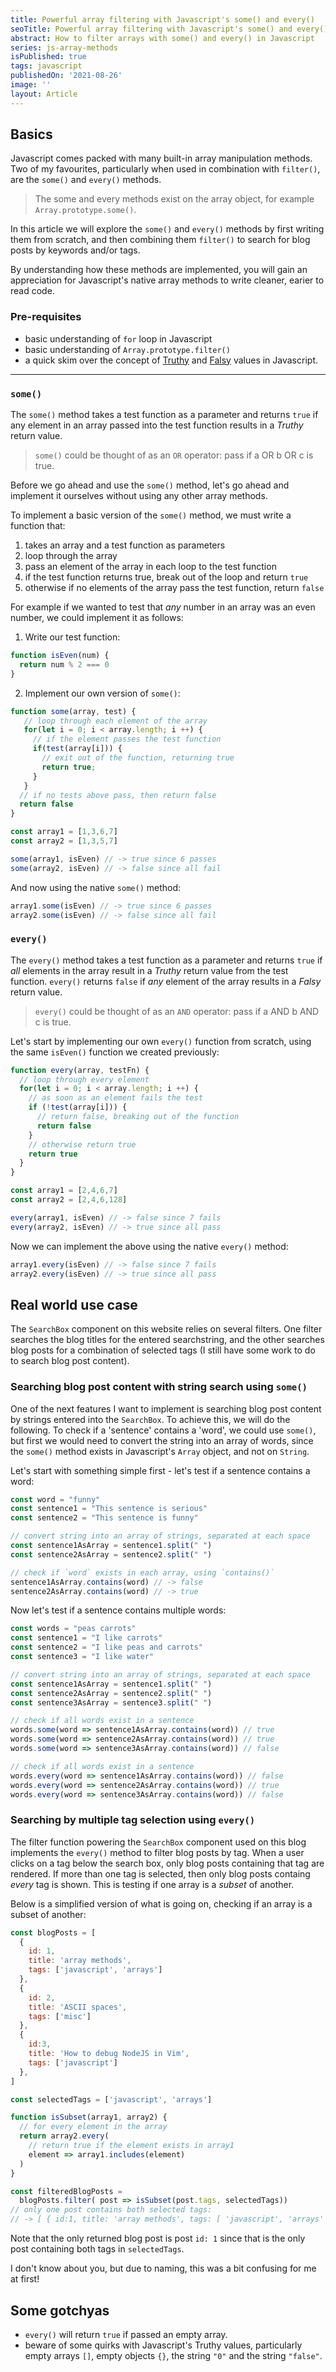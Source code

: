 ```yaml
---
title: Powerful array filtering with Javascript's some() and every()
seoTitle: Powerful array filtering with Javascript's some() and every()
abstract: How to filter arrays with some() and every() in Javascript
series: js-array-methods
isPublished: true
tags: javascript
publishedOn: '2021-08-26'
image: ''
layout: Article
---
```


## Basics

Javascript comes packed with many built-in array manipulation methods. Two of
my favourites, particularly when used in combination with `filter()`, are the
`some()` and `every()` methods.

> The some and every methods exist on the array object, for example
> `Array.prototype.some()`.

In this article we will explore the `some()` and `every()` methods by first
writing them from scratch, and then combining them `filter()` to search for
blog posts by keywords and/or tags.

By understanding how these methods are implemented, you will gain an
appreciation for Javascript's native array methods to write cleaner, earier to
read code.

### Pre-requisites

* basic understanding of `for` loop in Javascript
* basic understanding of `Array.prototype.filter()`
* a quick skim over the concept of
  [Truthy](https://developer.mozilla.org/en-US/docs/Glossary/Truthy) and
  [Falsy](https://developer.mozilla.org/en-US/docs/Glossary/Falsy) values in
  Javascript.

---

### `some()`

The `some()` method takes a test function as a parameter and returns `true` if
any element in an array passed into the test function results in a *Truthy*
return value. 

> `some()` could be thought of as an `OR` operator:
> pass if a OR b OR c is true.

Before we go ahead and use the `some()` method, let's go ahead and implement it
ourselves without using any other array methods.

To implement a basic version of the `some()` method, we must write a function that:

1. takes an array and a test function as parameters
2. loop through the array
3. pass an element of the array in each loop to the test function
4. if the test function returns true, break out of the loop and return `true`
5. otherwise if no elements of the array pass the test function, return `false`

For example if we wanted to test that *any* number in an array was an even number,
we could implement it as follows:

1. Write our test function:

```js
function isEven(num) {
  return num % 2 === 0
}
```

2. Implement our own version of `some()`:
```js
function some(array, test) {
   // loop through each element of the array
   for(let i = 0; i < array.length; i ++) {
     // if the element passes the test function
     if(test(array[i])) {
       // exit out of the function, returning true
       return true;
     }
   }
  // if no tests above pass, then return false
  return false
}

const array1 = [1,3,6,7]
const array2 = [1,3,5,7]

some(array1, isEven) // -> true since 6 passes
some(array2, isEven) // -> false since all fail
````

And now using the native `some()` method:

```js
array1.some(isEven) // -> true since 6 passes
array2.some(isEven) // -> false since all fail
```


### `every()`

The `every()` method takes a test function as a parameter and returns `true` if
*all* elements in the array result in a *Truthy* return value from the test
function. `every()` returns `false` if *any* element of the array results in a
*Falsy* return value. 

> `every()` could be thought of as an `AND` operator:
> pass if a AND b AND c is true.

Let's start by implementing our own `every()` function from scratch, using the same
`isEven()` function we created previously:

```js
function every(array, testFn) {
  // loop through every element
  for(let i = 0; i < array.length; i ++) {
    // as soon as an element fails the test
    if (!test(array[i])) {
      // return false, breaking out of the function
      return false
    }
    // otherwise return true
    return true
  } 
}

const array1 = [2,4,6,7]
const array2 = [2,4,6,128]

every(array1, isEven) // -> false since 7 fails
every(array2, isEven) // -> true since all pass
```

Now we can implement the above using the native `every()` method:

```js
array1.every(isEven) // -> false since 7 fails
array2.every(isEven) // -> true since all pass
```


## Real world use case

 The `SearchBox` component on this website relies on several filters. One
 filter searches the blog titles for the entered searchstring, and the other
 searches blog posts for a combination of selected tags (I still have some work
 to do to search blog post content).

### Searching blog post content with string search using `some()`

One of the next features I want to implement is searching blog post content by
strings entered into the `SearchBox`.  To achieve this, we will do the
following. To check if a 'sentence' contains a 'word', we could use `some()`, but
first we would need to convert the string into an array of words, since the `some()`
method exists in Javascript's `Array` object, and not on `String`.

Let's start with something simple first - let's test if a sentence contains a word:

```js
const word = "funny"
const sentence1 = "This sentence is serious"
const sentence2 = "This sentence is funny"

// convert string into an array of strings, separated at each space
const sentence1AsArray = sentence1.split(" ")
const sentence2AsArray = sentence2.split(" ")

// check if `word` exists in each array, using `contains()`
sentence1AsArray.contains(word) // -> false
sentence2AsArray.contains(word) // -> true

```

Now let's test if a sentence contains multiple words:

```js
const words = "peas carrots"
const sentence1 = "I like carrots"
const sentence2 = "I like peas and carrots"
const sentence3 = "I like water"

// convert string into an array of strings, separated at each space
const sentence1AsArray = sentence1.split(" ")
const sentence2AsArray = sentence2.split(" ")
const sentence3AsArray = sentence3.split(" ")

// check if all words exist in a sentence
words.some(word => sentence1AsArray.contains(word)) // true
words.some(word => sentence2AsArray.contains(word)) // true
words.some(word => sentence3AsArray.contains(word)) // false

// check if all words exist in a sentence
words.every(word => sentence1AsArray.contains(word)) // false
words.every(word => sentence2AsArray.contains(word)) // true
words.every(word => sentence3AsArray.contains(word)) // false
```

### Searching by multiple tag selection using `every()`

The filter function powering the `SearchBox` component used on this blog
implements the `every()` method to filter blog posts by tag. When a user clicks
on a tag below the search box, only blog posts containing that tag are
rendered. If more than one tag is selected, then only blog posts containg
*every* tag is shown. This is testing if one array is a *subset* of another.

Below is a simplified version of what is going on, checking if an array is a
subset of another:

```js
const blogPosts = [
  {
    id: 1,
    title: 'array methods',
    tags: ['javascript', 'arrays']
  },
  {
    id: 2,
    title: 'ASCII spaces',
    tags: ['misc']
  },
  {
    id:3,
    title: 'How to debug NodeJS in Vim',
    tags: ['javascript']
  },
]

const selectedTags = ['javascript', 'arrays']

function isSubset(array1, array2) {
  // for every element in the array
  return array2.every(
    // return true if the element exists in array1
    element => array1.includes(element)
  )
}

const filteredBlogPosts = 
  blogPosts.filter( post => isSubset(post.tags, selectedTags))
// only one post contains both selected tags:
// -> [ { id:1, title: 'array methods', tags: [ 'javascript', 'arrays' ] } ]

```

Note that the only returned blog post is post `id: 1` since that is the
only post containing both tags in `selectedTags`.

I don't know about you, but due to naming, this was a bit confusing for me at
first!

## Some gotchyas

* `every()` will return `true` if passed an empty array.
* beware of some quirks with Javascript's Truthy values, particularly empty
  arrays `[]`, empty objects `{}`, the string `"0"` and the string `"false"`.

